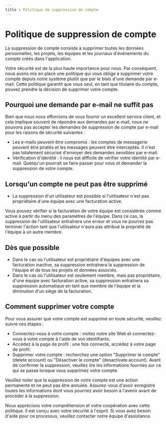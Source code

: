 ```yaml
---
title : Politique de suppression de compte
---
```


# Politique de suppression de compte

La suppression de compte consiste à supprimer toutes les données personnelles, les projets, les équipes et les journaux d'événements du compte créés dans l'application.

Votre sécurité est de la plus haute importance pour nous. Par conséquent, nous avons mis en place une politique qui vous oblige à supprimer votre compte depuis notre système plutôt que par le biais d'une demande par e-mail. Cette politique garantit que vous seul, en tant que titulaire du compte, pouvez prendre la décision de supprimer votre compte.

## Pourquoi une demande par e-mail ne suffit pas

Bien que nous nous efforcions de vous fournir un excellent service client, et cela implique souvent de répondre aux demandes par e-mail, nous ne pouvons pas accepter les demandes de suppression de compte par e-mail pour les raisons de sécurité suivantes :

- Les e-mails peuvent être compromis : les comptes de messagerie peuvent être piratés et les messages peuvent être interceptés. Il n'est pas totalement sécurisé d'envoyer des demandes sensibles par e-mail.
- Vérification d'identité : il nous est difficile de vérifier votre identité par e-mail. Quelqu'un pourrait se faire passer pour vous et demander la suppression de votre compte.

## Lorsqu'un compte ne peut pas être supprimé

- La suppression d'un utilisateur est possible si l'utilisateur n'est pas propriétaire d'une équipe avec une facturation active.

Vous pouvez vérifier si la facturation de votre équipe est considérée comme active à partir du menu des paramètres de l'équipe.
Dans ce cas, la suppression de l'utilisateur entraînera une erreur et vous ne pourrez pas terminer l'action tant que l'utilisateur n'aura pas attribué la propriété de l'équipe à un autre membre.

## Dès que possible

- Dans le cas où l'utilisateur est propriétaire d'équipes avec une facturation inactive, sa suppression entraînera la suppression de l'équipe et de tous les projets et données associés.
- Dans le cas où l'utilisateur est seulement membre, mais pas propriétaire, d'une équipe avec facturation active, sa suppression entraînera sa suppression automatique en tant que membre de l'équipe et la diminution d'un siège de la facturation.

## Comment supprimer votre compte

Pour vous assurer que votre compte est supprimé en toute sécurité, veuillez suivre ces étapes :

- Connectez-vous à votre compte : visitez notre site Web et connectez-vous à votre compte à l'aide de vos identifiants.
- Accédez à la page de profil : une fois connecté, accédez à votre page de profil.
- Supprimer votre compte : recherchez une option "Supprimer le compte" (delete account) ou "Désactiver le compte" (desactivate account). Avant de confirmer la suppression, veuillez lire les informations fournies sur ce qui se passe lorsque vous supprimez votre compte.

Veuillez noter que la suppression de votre compte est une action permanente et ne peut pas être annulée. Assurez-vous d'avoir enregistré toutes les informations dont vous pourriez avoir besoin à l'avenir avant de procéder à la suppression.

Nous apprécions votre compréhension et votre coopération avec cette politique. Il est conçu avec votre sécurité à l'esprit. Si vous avez besoin d'aide pour ce processus, veuillez contacter notre équipe d'assistance.